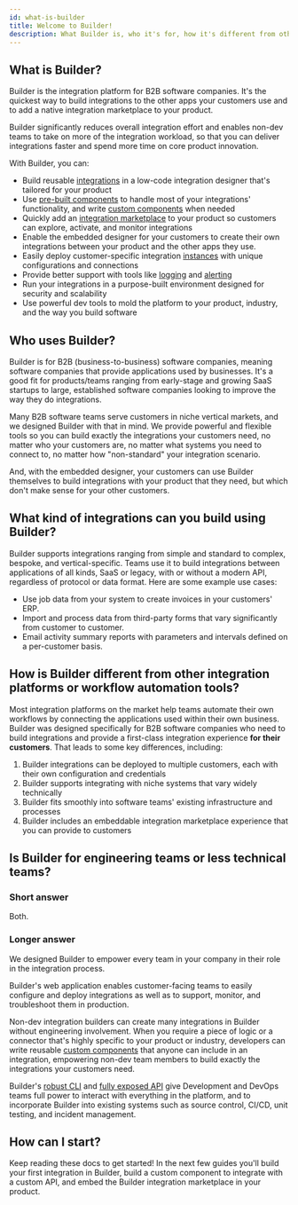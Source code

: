 ```yaml
---
id: what-is-builder
title: Welcome to Builder!
description: What Builder is, who it's for, how it's different from other integration platforms or workflow automation tools.
---
```



## What is Builder?

Builder is the integration platform for B2B software companies. It's the quickest way to build integrations to the other apps your customers use and to add a native integration marketplace to your product.

Builder significantly reduces overall integration effort and enables non-dev teams to take on more of the integration workload, so that you can deliver integrations faster and spend more time on core product innovation.

With Builder, you can:

- Build reusable [integrations](/composer/builder/integrations.mdx) in a low-code integration designer that's tailored for your product
- Use [pre-built components](/composer/builder/builder-components/component-catalog.mdx) to handle most of your integrations' functionality, and write [custom components](/composer/builder/custom-components/writing-custom-components.mdx) when needed
- Quickly add an [integration marketplace](/composer/builder/integration-marketplace.mdx) to your product so customers can explore, activate, and monitor integrations
- Enable the embedded designer for your customers to create their own integrations between your product and the other apps they use.
- Easily deploy customer-specific integration [instances](/composer/builder/instances.mdx) with unique configurations and connections
- Provide better support with tools like [logging](/composer/builder/logging.mdx) and [alerting](/composer/builder/monitoring-and-alerting.mdx)
- Run your integrations in a purpose-built environment designed for security and scalability
- Use powerful dev tools to mold the platform to your product, industry, and the way you build software

<Screenshot
  filename="shared/acmeerp-integration.png"
  maxWidth="800px"
  alt="AcmeERP Fuel Integration diagram in Builder app"
/>

## Who uses Builder?

Builder is for B2B (business-to-business) software companies, meaning software companies that provide applications used by businesses. It's a good fit for products/teams ranging from early-stage and growing SaaS startups to large, established software companies looking to improve the way they do integrations.

Many B2B software teams serve customers in niche vertical markets, and we designed Builder with that in mind. We provide powerful and flexible tools so you can build exactly the integrations your customers need, no matter who your customers are, no matter what systems you need to connect to, no matter how "non-standard" your integration scenario.

And, with the embedded designer, your customers can use Builder themselves to build integrations with your product that they need, but which don't make sense for your other customers.

## What kind of integrations can you build using Builder?

Builder supports integrations ranging from simple and standard to complex, bespoke, and vertical-specific.
Teams use it to build integrations between applications of all kinds, SaaS or legacy, with or without a modern API, regardless of protocol or data format.
Here are some example use cases:

- Use job data from your system to create invoices in your customers' ERP.
- Import and process data from third-party forms that vary significantly from customer to customer.
- Email activity summary reports with parameters and intervals defined on a per-customer basis.

## How is Builder different from other integration platforms or workflow automation tools?

Most integration platforms on the market help teams automate their own workflows by connecting the applications used within their own business. Builder was designed specifically for B2B software companies who need to build integrations and provide a first-class integration experience **for their customers**. That leads to some key differences, including:

1. Builder integrations can be deployed to multiple customers, each with their own configuration and credentials
2. Builder supports integrating with niche systems that vary widely technically
3. Builder fits smoothly into software teams' existing infrastructure and processes
4. Builder includes an embeddable integration marketplace experience that you can provide to customers

## Is Builder for engineering teams or less technical teams?

### Short answer

Both.

### Longer answer

We designed Builder to empower every team in your company in their role in the integration process.

Builder's web application enables customer-facing teams to easily configure and deploy integrations as well as to support, monitor, and troubleshoot them in production.

Non-dev integration builders can create many integrations in Builder without engineering involvement. When you require a piece of logic or a connector that's highly specific to your product or industry, developers can write reusable [custom components](/composer/builder/custom-components/writing-custom-components.mdx) that anyone can include in an integration, empowering non-dev team members to build exactly the integrations your customers need.

Builder's [robust CLI](/composer/builder/cli/cli-usage.mdx) and [fully exposed API](/composer/builder/api/api-overview.mdx) give Development and DevOps teams full power to interact with everything in the platform, and to incorporate Builder into existing systems such as source control, CI/CD, unit testing, and incident management.

## How can I start?

Keep reading these docs to get started! In the next few guides you'll build your first integration in Builder, build a custom component to integrate with a custom API, and embed the Builder integration marketplace in your product.
